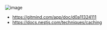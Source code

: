 ![image](https://user-images.githubusercontent.com/31977543/172057971-00ec9df4-3bda-4ebe-b613-b4a7931312a6.png)

- https://gitmind.com/app/doc/d0a11324111
- https://docs.nestjs.com/techniques/caching
